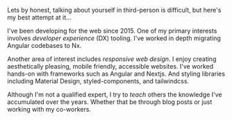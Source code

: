 Lets by honest, talking about yourself in third-person is difficult, but here's
my best attempt at it...

I've been developing for the web since 2015. One of my primary interests
involves _developer experience_ (DX) tooling. I've worked in depth migrating
Angular codebases to Nx.

Another area of interest includes _responsive web design_. I enjoy creating
aesthetically pleasing, mobile friendly, accessible websites. I've worked
hands-on with frameworks such as Angular and Nextjs. And styling libraries
including Material Design, styled-components, and tailwindcss.

Although I'm not a qualified expert, I try to _teach_ others the knowledge I've
accumulated over the years. Whether that be through blog posts or just working
with my co-workers.
